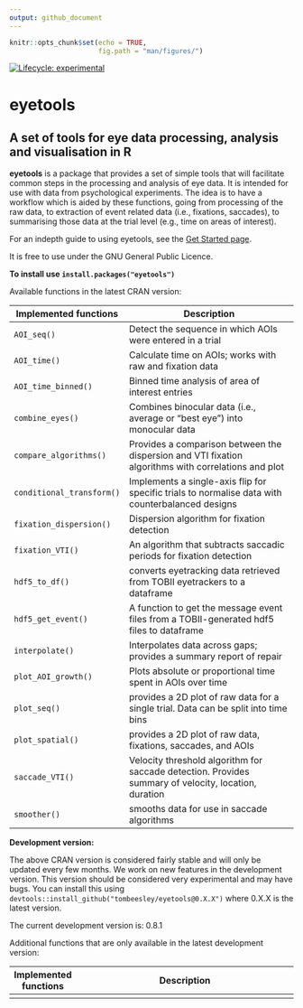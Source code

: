 ```yaml
---
output: github_document
---
```

<!-- 

README.md is generated from README.Rmd. Please edit README.Rmd 

If you use index.Rmd or README.Rmd it's your responsibility to knit the document to create the corresponding .md. pkgdown does not do this for you because it only touches files in the doc/ directory.

-->


```r
knitr::opts_chunk$set(echo = TRUE,
                      fig.path = "man/figures/")

```

<!-- badges: start -->
[![Lifecycle: experimental](https://img.shields.io/badge/lifecycle-experimental-orange.svg)](https://lifecycle.r-lib.org/articles/stages.html#experimental)
<!-- badges: end -->

# **eyetools**

## A set of tools for eye data processing, analysis and visualisation in R

**eyetools** is a package that provides a set of simple tools that will
facilitate common steps in the processing and analysis of eye data. It
is intended for use with data from psychological experiments. The idea
is to have a workflow which is aided by these functions, going from
processing of the raw data, to extraction of event related data (i.e.,
fixations, saccades), to summarising those data at the trial level
(e.g., time on areas of interest).

For an indepth guide to using eyetools, see the [Get Started
page](https://tombeesley.github.io/eyetools/articles/eyetools.html).

It is free to use under the GNU General Public Licence.

**To install use `install.packages("eyetools")`**

Available functions in the latest CRAN version:

| Implemented functions     | Description                                                                                          |
|---------------------------|------------------------------------------------------------------------------------------------------|
| `AOI_seq()`               | Detect the sequence in which AOIs were entered in a trial                                            |
| `AOI_time()`              | Calculate time on AOIs; works with raw and fixation data                                             |
| `AOI_time_binned()`       | Binned time analysis of area of interest entries                                                     |
| `combine_eyes()`          | Combines binocular data (i.e., average or “best eye”)  into monocular data                           |
| `compare_algorithms()`    | Provides a comparison between the dispersion and VTI fixation algorithms with correlations and plot  |
| `conditional_transform()` | Implements a single-axis flip for specific trials to normalise data with counterbalanced designs     |
| `fixation_dispersion()`   | Dispersion algorithm for fixation detection                                                          |
| `fixation_VTI()`          | An algorithm that subtracts saccadic periods for fixation detection                                  |
| `hdf5_to_df()`            | converts eyetracking data retrieved from TOBII eyetrackers to a dataframe                            |
| `hdf5_get_event()`        | A function to get the message event files from a TOBII-generated hdf5 files to dataframe             |
| `interpolate()`           | Interpolates data across gaps; provides a summary report of repair                                   |
| `plot_AOI_growth()`       | Plots absolute or proportional time spent in AOIs over time                                          |
| `plot_seq()`              | provides a 2D plot of raw data for a single trial. Data can be split into time bins                  |
| `plot_spatial()`          | provides a 2D plot of raw data, fixations, saccades, and AOIs                                        |
| `saccade_VTI()`           | Velocity threshold algorithm for saccade detection. Provides summary of velocity, location, duration |
| `smoother()`              | smooths data for use in saccade algorithms                                                           |

**Development version:**

The above CRAN version is considered fairly stable and will only be updated every few months. We work on new features in the development version. This version should be considered very experimental and may have bugs. You can install this using `devtools::install_github("tombeesley/eyetools@0.X.X")` where 0.X.X is the latest version. 

The current development version is: 0.8.1

Additional functions that are only available in the latest development version:

| Implemented functions     | Description                                                                                          |
|---------------------------|------------------------------------------------------------------------------------------------------|
|||
